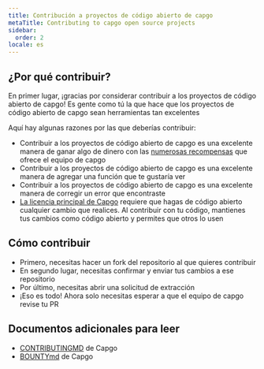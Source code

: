 ```yaml
---
title: Contribución a proyectos de código abierto de capgo
metaTitle: Contributing to capgo open source projects
sidebar:
  order: 2
locale: es
---
```


## ¿Por qué contribuir?

En primer lugar, ¡gracias por considerar contribuir a los proyectos de código abierto de capgo! Es gente como tú la que hace que los proyectos de código abierto de capgo sean herramientas tan excelentes

Aquí hay algunas razones por las que deberías contribuir:

* Contribuir a los proyectos de código abierto de capgo es una excelente manera de ganar algo de dinero con las [numerosas recompensas](https://consolealgoraio/org/Capgo/) que ofrece el equipo de capgo
* Contribuir a los proyectos de código abierto de capgo es una excelente manera de agregar una función que te gustaría ver
* Contribuir a los proyectos de código abierto de capgo es una excelente manera de corregir un error que encontraste
* [La licencia principal de Capgo](https://githubcom/Cap-go/capgo/blob/main/LICENSE/) requiere que hagas de código abierto cualquier cambio que realices. Al contribuir con tu código, mantienes tus cambios como código abierto y permites que otros lo usen

## Cómo contribuir

* Primero, necesitas hacer un fork del repositorio al que quieres contribuir
* En segundo lugar, necesitas confirmar y enviar tus cambios a ese repositorio
* Por último, necesitas abrir una solicitud de extracción
* ¡Eso es todo! Ahora solo necesitas esperar a que el equipo de capgo revise tu PR

## Documentos adicionales para leer

* [CONTRIBUTINGMD](https://githubcom/Cap-go/capgo/blob/main/CONTRIBUTINGmd/) de Capgo
* [BOUNTYmd](https://githubcom/Cap-go/capgo/blob/main/BOUNTYmd/) de Capgo